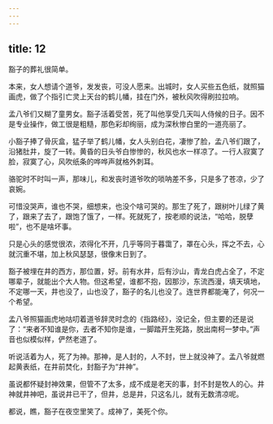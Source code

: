 ```yaml
---
---
---
```

title: 12
---



豁子的葬礼很简单。

本来，女人想请个道爷，发发丧，可没人愿来。出城时，女人买些五色纸，就照猫画虎，做了个指引亡灵上天台的鹤儿幡，挂在门外，被秋风吹得刷拉拉响。

孟八爷们又糊了童男女。豁子活着受苦，死了叫他享受几天叫人侍候的日子。因不是专业操作，做工很是粗糙，那色彩却绚丽，成为深秋惨白里的一道亮丽了。

小豁子捧了骨灰盒，猛子举了鹤儿幡，女人头别白花，凄惨了脸，孟八爷们跟了，沿猪肚井，旋了一转。黄昏的日头爷白惨惨的，秋风也水一样凉了。一行人寂寞了脸，寂寞了心，风吹纸条的哗哗声就格外刺耳。

骆驼时不时叫一声，那味儿，和发丧时道爷吹的唢呐差不多，只是多了苍凉，少了哀婉。

可惜没哭声，谁也不哭，细想来，也没个啥可哭的。那生了死了，跟树叶儿绿了黄了，跟来了去了，跟饱了饿了，一样。死就死了，按老顺的说法，“哈哈，脱孽啦”，也不是啥坏事。

只是心头的感觉很浓，浓得化不开，几乎等同于暮霭了，罩在心头，挥之不去，心就沉重不堪，加上秋风瑟瑟，很像末日到了。

豁子被埋在井的西方，那位置，好。前有水井，后有沙山，青龙白虎占全了，不定哪辈子，就能出个大人物。但这希望，谁都不抱，因那沙，东流西漫，填天填地，不定哪一天，井也没了，山也没了，豁子的名儿也没了。连世界都能淹了，何况一个希望。

孟八爷照猫画虎地咕叨着道爷辞灵时念的《指路经》，没记全，但主要的还是说了：“来者不知谁是你，去者不知你是谁，一脚踏开生死路，脱出南柯一梦中。”声音也似模似样，俨然老道了。

听说活着为人，死了为神。那神，是人封的，人不封，世上就没神了。孟八爷就燃起黄表纸，在井前焚化，封豁子为“井神”。

虽说都怀疑封神效果，但管不了太多，成不成是老天的事，封不封是牧人的心。井神就井神吧，虽说井已干了，但井，总是井，只这名儿，就有无数清凉呢。

都说，瞧，豁子在夜空里笑了。成神了，美死个你。